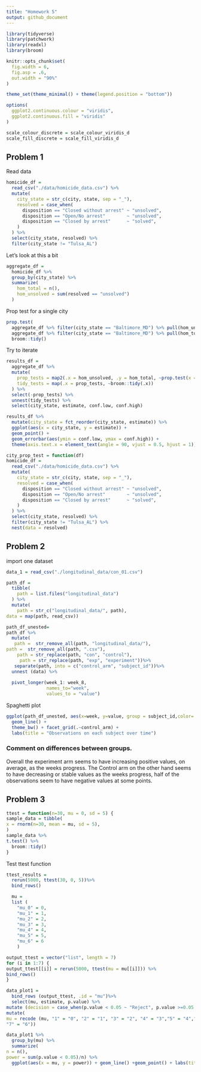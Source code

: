 ```yaml
---
title: "Homework 5"
output: github_document
---
```


```r
library(tidyverse)
library(patchwork)
library(readxl)
library(broom)

```

```r

knitr::opts_chunk$set(
  fig.width = 6,
  fig.asp = .6,
  out.width = "90%"
)

theme_set(theme_minimal() + theme(legend.position = "bottom"))

options(
  ggplot2.continuous.colour = "viridis",
  ggplot2.continuous.fill = "viridis"
)

scale_colour_discrete = scale_colour_viridis_d
scale_fill_discrete = scale_fill_viridis_d
```

## Problem 1 

Read data
```r
homicide_df = 
  read_csv("./data/homicide_data.csv") %>% 
  mutate(
    city_state = str_c(city, state, sep = "_"),
    resolved = case_when(
      disposition == "Closed without arrest" ~ "unsolved",
      disposition == "Open/No arrest"        ~ "unsolved",
      disposition == "Closed by arrest"      ~ "solved",
    )
  ) %>% 
  select(city_state, resolved) %>% 
  filter(city_state != "Tulsa_AL")
```

Let's look at this a bit
```r
aggregate_df = 
  homicide_df %>% 
  group_by(city_state) %>% 
  summarize(
    hom_total = n(),
    hom_unsolved = sum(resolved == "unsolved")
  )

```

Prop test for a single city
```r
prop.test(
  aggregate_df %>% filter(city_state == "Baltimore_MD") %>% pull(hom_unsolved), 
  aggregate_df %>% filter(city_state == "Baltimore_MD") %>% pull(hom_total)) %>% 
  broom::tidy()
```

Try to iterate
```r
results_df = 
  aggregate_df %>% 
  mutate(
    prop_tests = map2(.x = hom_unsolved, .y = hom_total, ~prop.test(x = .x, n = .y)),
    tidy_tests = map(.x = prop_tests, ~broom::tidy(.x))
  ) %>% 
  select(-prop_tests) %>% 
  unnest(tidy_tests) %>% 
  select(city_state, estimate, conf.low, conf.high)
```

```r
results_df %>% 
  mutate(city_state = fct_reorder(city_state, estimate)) %>% 
  ggplot(aes(x = city_state, y = estimate)) +
  geom_point() + 
  geom_errorbar(aes(ymin = conf.low, ymax = conf.high)) + 
  theme(axis.text.x = element_text(angle = 90, vjust = 0.5, hjust = 1))
```

```r
city_prop_test = function(df) 
homicide_df = 
  read_csv("./data/homicide_data.csv") %>% 
  mutate(
    city_state = str_c(city, state, sep = "_"),
    resolved = case_when(
      disposition == "Closed without arrest" ~ "unsolved",
      disposition == "Open/No arrest"        ~ "unsolved",
      disposition == "Closed by arrest"      ~ "solved",
    )
  ) %>% 
  select(city_state, resolved) %>% 
  filter(city_state != "Tulsa_AL") %>% 
  nest(data = resolved)
```

## Problem 2

import one dataset 

```r
data_1 = read_csv("./longitudinal_data/con_01.csv")
```


```r

path_df = 
  tibble(
    path = list.files("longitudinal_data")
  ) %>% 
  mutate(
    path = str_c("longitudinal_data/", path),
data = map(path, read_csv)) 


```

```r
path_df_unested= 
path_df %>% 
  mutate(
   path =  str_remove_all(path, "longitudinal_data/"),
path =  str_remove_all(path, ".csv"),
    path = str_replace(path, "con", "control"), 
     path = str_replace(path, "exp", "experiment"))%>%
   separate(path, into = c("control_arm", "subject_id"))%>% 
  unnest (data) %>% 
  
  pivot_longer(week_1: week_8, 
               names_to="week", 
               values_to = "value") 


```
Spaghetti plot
```r


ggplot(path_df_unested, aes(x=week, y=value, group = subject_id,color= subject_id)) +
  geom_line() +
  theme_bw() + facet_grid(.~control_arm) +
  labs(title = "Observations on each subject over time")
```

### Comment on differences between groups. 

Overall the experiment arm seems to have increasing positive values, on average, as the weeks progress. The Control arm on the other hand seems to have decreasing or stable values as the weeks progress, half of the observations seem to have negative values at some points. 


## Problem 3


```r
ttest = function(n=30, mu = 0, sd = 5) {
sample_data = tibble(
x = rnorm(n=30, mean = mu, sd = 5),
)
sample_data %>%
t.test() %>%
  broom::tidy()
}
```

Test ttest function 
```r
ttest_results = 
  rerun(5000, ttest(30, 0, 5))%>%
  bind_rows()
```


```r
  mu = 
  list ( 
    "mu_0" = 0, 
    "mu_1" = 1, 
    "mu_2" = 2, 
    "mu_3" = 3, 
    "mu_4" = 4, 
    "mu_5" = 5,
    "mu_6" = 6 
    )

output_ttest = vector("list", length = 7)
for (i in 1:7) {
output_ttest[[i]] = rerun(5000, ttest(mu = mu[[i]])) %>%
bind_rows() 
}

```


```r
data_plot1 = 
  bind_rows (output_ttest, .id = "mu")%>%
  select(mu, estimate, p.value) %>%
mutate (decision = case_when(p.value < 0.05 ~ "Reject", p.value >=0.05 ~ "Fail to Reject")) %>%
mutate(
mu = recode (mu, "1" = "0", "2" = "1", "3" = "2", "4" = "3","5" = "4","6" = "5",
"7" = "6")) 

```

```r
data_plot1 %>%
  group_by(mu) %>%
  summarize(
n = n(),
power = sum(p.value < 0.05)/n) %>%
  ggplot(aes(x = mu, y = power)) + geom_line() +geom_point() + labs(title = "proportion of times the null was rejected") 
```





